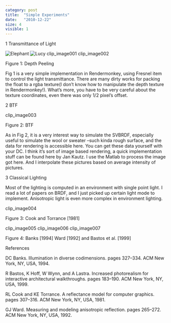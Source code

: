 ```yaml
---
category: post
title:  "Simple Experiments"
date:   "2010-12-22"
size: 4
visible: 1
---
```



1 Transmittance of Light

![Elephant](../images/blog/2010/elephant-deep-peeling.jpg)
![Lucy](../images/blog/2010/lucy-depth-peeling.jpg)
clip_image001 clip_image002

Figure 1: Depth Peeling

Fig 1 is a very simple implementation in Rendermonkey, using Fresnel item to control the light transmittance. There are many dirty works for packing the float to a rgba texture(I don’t know how to manipulate the depth texture in Rendermonkey!). What’s more, you have to be very careful about the texture coordinates, even there was only 1/2 pixel’s offset.

2 BTF

clip_image003

Figure 2: BTF

As in Fig 2, it is a very interest way to simulate the SVBRDF, especially useful to simulate the wool or sweater –such kinda rough surface, and the data for rendering is accessible here. You can get these data yourself with your DC. I think it’s sort of image based rendering, a quick implementation stuff can be found here by Jan Kautz. I use the Matlab to process the image got here. And I interpolate these pictures based on average intensity of pictures.

3 Classical Lighting

Most of the lighting is computed in an environment with single point light. I read a lot of papers on BRDF, and I just picked up certain light mode to implement. Anisotropic light is even more complex in environment lighting.

clip_image004

Figure 3: Cook and Torrance [1981]

clip_image005 clip_image006 clip_image007

Figure 4: Banks [1994] Ward [1992] and Bastos et al. [1999]

References

DC Banks. Illumination in diverse codimensions. pages 327–334. ACM New York, NY, USA, 1994.

R Bastos, K Hoff, W Wynn, and A Lastra. Increased photorealism for interactive architectural walkthroughs. pages 183–190. ACM New York, NY, USA, 1999.

RL Cook and KE Torrance. A reflectance model for computer graphics. pages 307–316. ACM New York, NY, USA, 1981.

GJ Ward. Measuring and modeling anisotropic reflection. pages 265–272. ACM New York, NY, USA, 1992.

